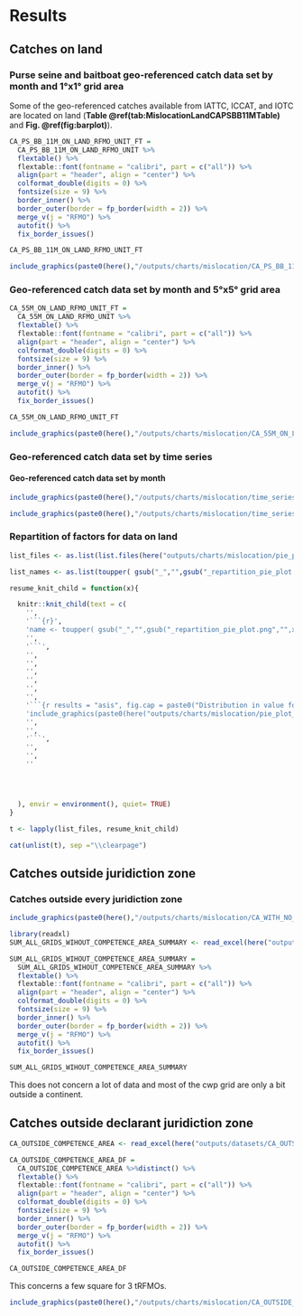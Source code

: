 # Results 

## Catches on land {-}

### Purse seine and baitboat geo-referenced catch data set by month and 1°x1° grid area

Some of the geo-referenced catches available from IATTC, ICCAT, and IOTC are located on land (**Table \@ref(tab:MislocationLandCAPSBB11MTable)** and **Fig. \@ref(fig:barplot)**).


```r
CA_PS_BB_11M_ON_LAND_RFMO_UNIT_FT = 
  CA_PS_BB_11M_ON_LAND_RFMO_UNIT %>%
  flextable() %>%
  flextable::font(fontname = "calibri", part = c("all")) %>% 
  align(part = "header", align = "center") %>% 
  colformat_double(digits = 0) %>%
  fontsize(size = 9) %>% 
  border_inner() %>% 
  border_outer(border = fp_border(width = 2)) %>% 
  merge_v(j = "RFMO") %>% 
  autofit() %>% 
  fix_border_issues()

CA_PS_BB_11M_ON_LAND_RFMO_UNIT_FT
```

```r
include_graphics(paste0(here(),"/outputs/charts/mislocation/CA_PS_BB_11M_ON_LAND_MAP.png"))
```

### Geo-referenced catch data set by month and 5°x5° grid area

```r
CA_55M_ON_LAND_RFMO_UNIT_FT = 
  CA_55M_ON_LAND_RFMO_UNIT %>%
  flextable() %>%
  flextable::font(fontname = "calibri", part = c("all")) %>% 
  align(part = "header", align = "center") %>% 
  colformat_double(digits = 0) %>%
  fontsize(size = 9) %>% 
  border_inner() %>% 
  border_outer(border = fp_border(width = 2)) %>% 
  merge_v(j = "RFMO") %>% 
  autofit() %>% 
  fix_border_issues()

CA_55M_ON_LAND_RFMO_UNIT_FT
```

```r
include_graphics(paste0(here(),"/outputs/charts/mislocation/CA_55M_ON_LAND_MAP_PAC.png"))
```


### Geo-referenced catch data set by time series

#### Geo-referenced catch data set by month 

```r
include_graphics(paste0(here(),"/outputs/charts/mislocation/time_series_mislocated.png"))
```


```r

include_graphics(paste0(here(),"/outputs/charts/mislocation/time_series_mislocated_by_trfmo.png"))

```

### Repartition of factors for data on land

```r

list_files <- as.list(list.files(here("outputs/charts/mislocation/pie_plot_factors")))

list_names <- as.list(toupper( gsub("_","",gsub("_repartition_pie_plot.png","",list_files))))

```



```r
resume_knit_child = function(x){

  knitr::knit_child(text = c(
    '',
    '```{r}',
    'name <- toupper( gsub("_","",gsub("_repartition_pie_plot.png","",x)))',
    '',
    '```',
    '',
    '',
    '',
    '',
    '',
    '',
    '```{r results = "asis", fig.cap = paste0("Distribution in value for the dimension : ",name)}',
    'include_graphics(paste0(here("outputs/charts/mislocation/pie_plot_factors/", x)))',
    '',
    '',
    '```',
    '',
    '',
    ''




  ), envir = environment(), quiet= TRUE)
}


```

```r

t <- lapply(list_files, resume_knit_child)

```

```r

cat(unlist(t), sep ="\\clearpage")

```


## Catches outside juridiction zone {-}

### Catches outside every juridiction zone


```r

include_graphics(paste0(here(),"/outputs/charts/mislocation/CA_WITH_NO_COMPETENCE_AREA.png"))

```




```r

library(readxl)
SUM_ALL_GRIDS_WIHOUT_COMPETENCE_AREA_SUMMARY <- read_excel(here("outputs/datasets/SUM_ALL_GRIDS_WIHOUT_COMPETENCE_AREA_SUMMARY.xlsx"))

SUM_ALL_GRIDS_WIHOUT_COMPETENCE_AREA_SUMMARY = 
  SUM_ALL_GRIDS_WIHOUT_COMPETENCE_AREA_SUMMARY %>%
  flextable() %>%
  flextable::font(fontname = "calibri", part = c("all")) %>% 
  align(part = "header", align = "center") %>% 
  colformat_double(digits = 0) %>%
  fontsize(size = 9) %>% 
  border_inner() %>% 
  border_outer(border = fp_border(width = 2)) %>% 
  merge_v(j = "RFMO") %>% 
  autofit() %>% 
  fix_border_issues()

SUM_ALL_GRIDS_WIHOUT_COMPETENCE_AREA_SUMMARY
```

This does not concern a lot of data and most of the cwp grid are only a bit outside a continent.

## Catches outside declarant juridiction zone

```r
CA_OUTSIDE_COMPETENCE_AREA <- read_excel(here("outputs/datasets/CA_OUTSIDE_COMPETENCE_AREA.xlsx"))
```


```r


CA_OUTSIDE_COMPETENCE_AREA_DF = 
  CA_OUTSIDE_COMPETENCE_AREA %>%distinct() %>% 
  flextable() %>%
  flextable::font(fontname = "calibri", part = c("all")) %>% 
  align(part = "header", align = "center") %>% 
  colformat_double(digits = 0) %>%
  fontsize(size = 9) %>% 
  border_inner() %>% 
  border_outer(border = fp_border(width = 2)) %>% 
  merge_v(j = "RFMO") %>% 
  autofit() %>% 
  fix_border_issues()

CA_OUTSIDE_COMPETENCE_AREA_DF
```

This concerns a few square for 3 tRFMOs.

```r

include_graphics(paste0(here(),"/outputs/charts/mislocation/CA_OUTSIDE_COMPETENCE_AREA_OF_DECLARANT.png"))

```



